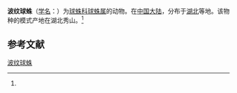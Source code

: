 {{Speciesbox
| name = 波纹球蛛
| status = 
| status_system = 
| image = 
| genus = Theridion
| species = undatum
| authority = (Zhu, 1998)<ref name='id13161'>{{cite web| url =http://www.bioinfo.cn/db05/BjdwSpecies.php?action=view&id=13161| title =波纹球蛛| work =《中国动物物种编目数据库》| publisher =中国科学院微生物研究所| author =中国科学院动物研究所| accessdate =2009-04-28| deadurl =yes| archiveurl =https://web.archive.org/web/20160305055742/http://www.bioinfo.cn/db05/BjdwSpecies.php?action=view&id=13161| archivedate =2016-03-05}}</ref>
}}

'''波纹球蛛'''（[[学名|学名]]：{{lang|la|''Theridion undatum''}}）为[[球蛛科|球蛛科]][[球蛛属|球蛛属]]的动物。在[[中国大陆|中国大陆]]，分布于[[湖北|湖北]]等地。该物种的模式产地在湖北秀山。<ref name='id13161'/>

== 参考文献 ==
{{reflist}}

{{Wikispecies|Theridion undatum}}
{{Taxonbar|from=Q1825673}}

[[Category:球蛛属|波纹球蛛]]


{{蜘蛛小作品}}